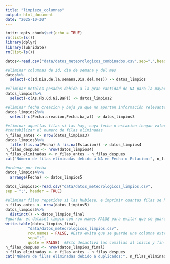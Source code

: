 ```yaml
---
title: "limpieza_columnas"
output: html_document
date: "2025-10-30"
---
```


```r
knitr::opts_chunk$set(echo = TRUE)
rm(list=ls())
library(dplyr)
library(lubridate)
rm(list=ls())
```

```r
datos<-read.csv("data/datos_meteorologicos_combinados.csv",sep=",",header=TRUE)

#eliminar columnas de Id, dia de semana y del mes
datos%>%
  select(-c(Id,Dia.de.la.semana,Dia.del.mes)) -> datos_limpios

#eliminar metales pesados debido a la gran cantidad de NA para la mayoría de años y a su no consideración para calcular el índice de calidad del aire
datos_limpios%>%
  select(-c(As,Pb,Cd,Ni,BaP)) -> datos_limpios2

#eliminar fecha creacion y baja ya que no aportan información relevante para el análisis
datos_limpios2%>%
  select(-c(Fecha.creacion,Fecha.baja)) -> datos_limpios3

#eliminar aquellas filas si las hay, cuya fecha o estacion tengan valor NA ya que no sabremos qué día o estación corresponde
#contabilizar el numero de filas eliminadas 
n_filas_antes <- nrow(datos_limpios3)
datos_limpios3%>%
  filter(!is.na(Fecha) & !is.na(Estacion)) -> datos_limpios4
n_filas_despues <- nrow(datos_limpios4)
n_filas_eliminadas <- n_filas_antes - n_filas_despues
cat("Número de filas eliminadas debido a NA en Fecha o Estacion:", n_filas_eliminadas, "\n")

#ordenar por fecha
datos_limpios4%>%
  arrange(Fecha) -> datos_limpios5

```  

```r
datos_limpios5<-read.csv("data/datos_meteorologicos_limpios.csv",
sep = ";", header = TRUE)

#eliminar filas repetidas si las hubiese, e imprimir cuantas filas se han eliminado
n_filas_antes <- nrow(datos_limpios5)
datos_limpios5%>%
  distinct() -> datos_limpios_final
#guardar el dataset limpio con row names FALSE para evitar que se guarde una columna extra con los índices
write.table(datos_limpios_final, 
          "data/datos_meteorologicos_limpios.csv",
          row.names = FALSE, #Esto evita que se guarde una columna extra con los índices de fila
          sep=";",
          quote = FALSE)  #Esto desactiva las comillas al inicio y fin de cada campo de texto
n_filas_despues <- nrow(datos_limpios_final)
n_filas_eliminadas <- n_filas_antes - n_filas_despues
cat("Número de filas eliminadas debido a duplicados:", n_filas_eliminadas, "\n")
```


